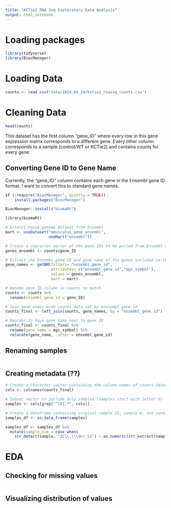 ```yaml
---
title: "KCTie2 RNA Seq Exploratory Data Analysis"
output: html_notebook
---
```


# Loading packages

```r
library(tidyverse)
library(BiocManager)
```

# Loading Data

```r
counts <- read.csv("data/2024_04_10/kctie2_rnaseq_counts.csv")
```

# Cleaning Data

```r
head(counts)
```

This dataset has the first column "gene_ID" where every row in this gene expression matrix corresponds to a different gene. Every other column corresponds to a sample (control/WT or KCTie2) and contains counts for every gene.

## Converting Gene ID to Gene Name

Currently, the "gene_ID" column contains each gene in the Ensembl gene ID format. I want to convert this to standard gene names.

```r
if (!require("BiocManager", quietly = TRUE))
    install.packages("BiocManager")

BiocManager::install("biomaRt")
```

```r
library(biomaRt)

# Extarct mouse genome dataset from Ensembl
mart <- useDataset("mmusculus_gene_ensembl", 
                   useMart("ensembl"))

# Create a character vector of the gene IDs to be pulled from Ensembl dataset
genes_ensembl <- counts$gene_ID

# Extract the Ensembl gene ID and gene name of the genes included in the counts dataset
gene_names <- getBM(filters= "ensembl_gene_id", 
                    attributes= c("ensembl_gene_id","mgi_symbol"),
                    values = genes_ensembl, 
                    mart = mart)

# Rename gene ID column in counts to match 
counts <- counts %>%
  rename(ensembl_gene_id = gene_ID)

# Join gene names with counts data set by enesembl gene id
counts_final <- left_join(counts, gene_names, by = "ensembl_gene_id")

# Reorder to have gene name next to gene ID
counts_final <- counts_final %>%
  rename(gene_name = mgi_symbol) %>%
  relocate(gene_name, .after = ensembl_gene_id)
```

## Renaming samples

```r

```

## Creating metadata (??)

```r
# Create a character vector containing the column names of counts dataset
cols <- colnames(counts_final)

# Subset vector to include only samples (samples start with letter X)
samples <- cols[grep("^[X].*", cols)]

# Create a dataframe containing original sample ID, sample #, and condition
samples_df <- as.data.frame(samples)

samples_df <- samples_df %>%
  mutate(sample_num = case_when(
    str_detect(sample, "ZC\\.(\\d+)_S1") ~ as.numeric(str_extract(sample,"(?<=ZC\\.)(\\d+)(?=_S1)")))

```

# EDA

## Checking for missing values

```r

```

## Visualizing distribution of values
